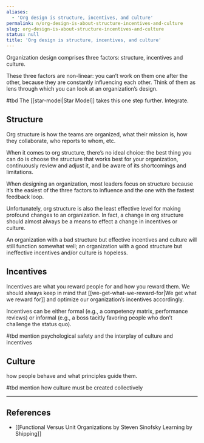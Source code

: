 ```yaml
---
aliases:
  - 'Org design is structure, incentives, and culture'
permalink: n/org-design-is-about-structure-incentives-and-culture
slug: org-design-is-about-structure-incentives-and-culture
status: null
title: 'Org design is structure, incentives, and culture'
---
```

Organization design comprises three factors: structure, incentives and culture.

These three factors are non-linear: you can’t work on them one after the other, because they are constantly influencing each other. Think of them as lens through which you can look at an organization’s design.

#tbd The [[star-model|Star Model]] takes this one step further. Integrate.

## Structure

Org structure is how the teams are organized, what their mission is, how they collaborate, who reports to whom, etc.

When it comes to org structure, there’s no ideal choice: the best thing you can do is choose the structure that works best for your organization, continuously review and adjust it, and be aware of its shortcomings and limitations.

When designing an organization, most leaders focus on structure because it’s the easiest of the three factors to influence and the one with the fastest feedback loop.

Unfortunately, org structure is also the least effective level for making profound changes to an organization. In fact, a change in org structure should almost always be a means to effect a change in incentives or culture.

An organization with a bad structure but effective incentives and culture will still function somewhat well; an organization with a good structure but ineffective incentives and/or culture is hopeless.

## Incentives

Incentives are what you reward people for and how you reward them. We should always keep in mind that [[we-get-what-we-reward-for|We get what we reward for]] and optimize our organization’s incentives accordingly.

Incentives can be either formal (e.g., a competency matrix, performance reviews) or informal (e.g., a boss tacitly favoring people who don’t challenge the status quo).

#tbd mention psychological safety and the interplay of culture and incentives

## Culture

how people behave and what principles guide them.

#tbd mention how culture must be created collectively

- - -

## References

- [[Functional Versus Unit Organizations  by Steven Sinofsky  Learning by Shipping]]
